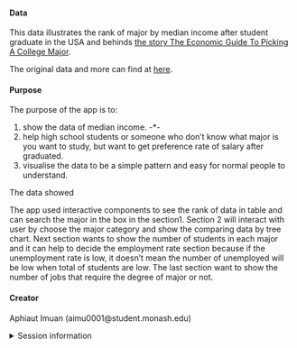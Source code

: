 
#### Data

This data illustrates the rank of major by median income after student graduate in the USA and behinds 
[the story The Economic Guide To Picking A College Major](https://fivethirtyeight.com/features/the-economic-guide-to-picking-a-college-major/).

The original data and more can find at [here](https://www.census.gov/programs-surveys/acs/microdata.html).


#### Purpose

The purpose of the app is to:

1. show the data of median income. -*-
2. help high school students or someone who don't know what major is you want to study, but want to get preference rate of salary after graduated.
3. visualise the data to be a simple pattern and easy for normal people to understand.

The data showed 

The app used interactive components to see the rank of data in table and can search the major in the box in the section1. Section 2 will  interact with user by choose the major category and show the comparing data by tree chart. Next section wants to show the number of students in each major and it can help to decide the employment rate section because if the unemployment rate is low, it doesn't mean the number of unemployed will be low when total of students are low. The last section want to show the number of jobs that require the degree of major or not.







#### Creator

Aphiaut Imuan (aimu0001@student.monash.edu)

<details>
<summary>Session information</summary>
```r
sessioninfo::session_info()
```
</details>
